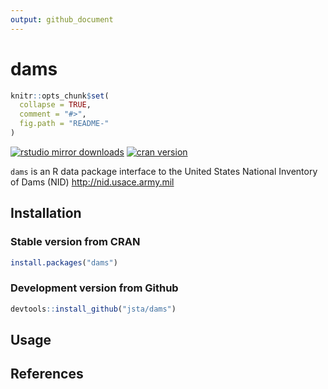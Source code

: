```yaml
---
output: github_document
---
```


dams
=====

```r
knitr::opts_chunk$set(
  collapse = TRUE,
  comment = "#>",
  fig.path = "README-"
)
```

[![rstudio mirror downloads](http://cranlogs.r-pkg.org/badges/dams?color=C9A115)](https://github.com/metacran/cranlogs.app)
[![cran version](http://www.r-pkg.org/badges/version/dams)](https://cran.r-project.org/package=dams)

`dams` is an R data package interface to the United States National Inventory of Dams (NID) <http://nid.usace.army.mil>


## Installation

### Stable version from CRAN
```r
install.packages("dams")
```

### Development version from Github

```r
devtools::install_github("jsta/dams")
```

## Usage

## References

<!-- README.md is generated from README.Rmd. Please edit that file -->


